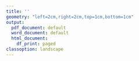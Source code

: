 ```yaml
---
title: ''
geometry: "left=2cm,right=2cm,top=1cm,bottom=1cm"
output:
  pdf_document: default
  word_document: default
  html_document:
    df_print: paged
classoption: landscape
---
```

\pagenumbering{gobble}
\begin{center}
\includegraphics[height=4cm]{temp/rpic.png}
\hfill
\includegraphics[height=4cm]{temp/lpic.png} \\
\bigskip
{\Huge\bf Certificate of attendance } \\
\bigskip
{\Huge <<Asistente>> } \\
\bigskip
\bigskip
{\Large has attended to:}
{\Large\bf <<ACTO>> - <<GRUPO>>} \\
{\Large by: <<NOMBRE PONENTE>> with date <<Fecha>>} \\
{\Large and a duration of <<HORAS>> hour(s).} \\
\bigskip
\bigskip
\bigskip
\bigskip
\bigskip
{\Large Signed by:}\\
\bigskip
\includegraphics[height=2cm]{temp/spic.png}\\
{\Large <<FIRMANTE>>}\\
{\Large <<PUESTO>>}\\

\end{center}
